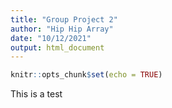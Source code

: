 ```yaml
---
title: "Group Project 2"
author: "Hip Hip Array"
date: "10/12/2021"
output: html_document
---
```


```r
knitr::opts_chunk$set(echo = TRUE)
```

This is a test

